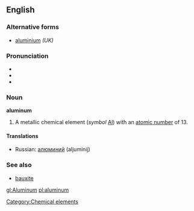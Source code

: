 ==English==

===Alternative forms===
*[[aluminium]] ''(UK)''

===Pronunciation===
*{{IPA|/əˈlumɪnəm/ ''or'' /əˈlumənəm/}}
*{{SAMPA|/@"lumIn@m/ ''or'' /@"lum@n@m/}}
*{{audio|en-us-aluminum.ogg|Audio (US)}}

===Noun===
'''aluminum'''

# A metallic chemical element (''symbol'' [[Al]]) with an [[atomic number]] of 13.

====Translations====
{{top}}
{{mid}}
*Russian: [[алюминий]] (aljumínij) {{m}}
{{bottom}}

===See also===
*[[bauxite]]

[[Category:Chemical elements]]
{{wikipedia}}

[[gl:Aluminum]]
[[pl:aluminum]]